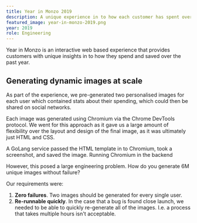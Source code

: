 ```yaml
---
title: Year in Monzo 2019
description: A unique experience in to how each customer has spent over the past year
featured_image: year-in-monzo-2019.png
year: 2019
role: Engineering
---
```


Year in Monzo is an interactive web based experience that provides customers with unique insights in to how they spend and saved over the past year.

## Generating dynamic images at scale

As part of the experience, we pre-generated two personalised images for each user which contained stats about their spending, which could then be shared on social networks.

Each image was generated using Chromium via the Chrome DevTools protocol. We went for this approach as it gave us a large amount of flexibility over the layout and design of the final image, as it was ultimately just HTML and CSS.

A GoLang service passed the HTML template in to Chromium, took a screenshot, and saved the image. Running Chromium in the backend

However, this posed a large engineering problem. How do you generate 6M unique images without failure?

Our requirements were:

1. **Zero failures**. Two images should be generated for every single user.
2. **Re-runnable quickly**. In the case that a bug is found close launch, we needed to be able to quickly re-generate all of the images. I.e. a process that takes multiple hours isn't acceptable.
